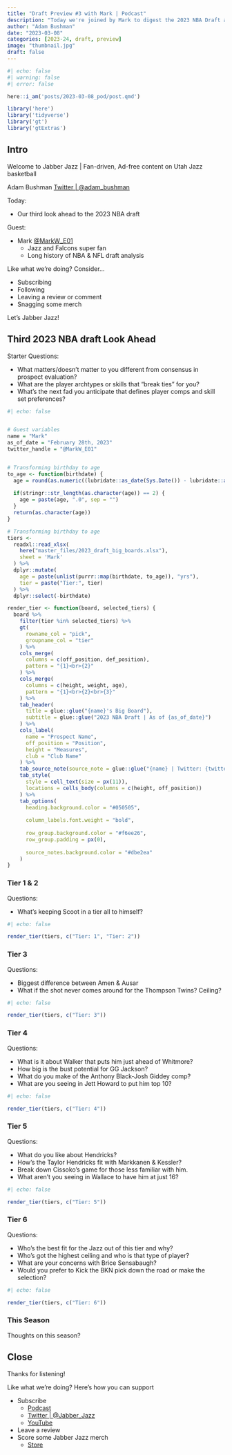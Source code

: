 ```yaml
---
title: "Draft Preview #3 with Mark | Podcast"
description: "Today we're joined by Mark to digest the 2023 NBA Draft ahead of March Madness. We review his big board, brainstorm strategy, and muse about player archetypes."
author: "Adam Bushman"
date: "2023-03-08"
categories: [2023-24, draft, preview]
image: "thumbnail.jpg"
draft: false
---
```


```r
#| echo: false
#| warning: false
#| error: false

here::i_am('posts/2023-03-08_pod/post.qmd')

library('here')
library('tidyverse')
library('gt')
library('gtExtras')

```

## Intro

Welcome to Jabber Jazz | Fan-driven, Ad-free content on Utah Jazz basketball

Adam Bushman [Twitter | @adam_bushman](https://www.twitter.com/adam_bushman)

Today:

*   Our third look ahead to the 2023 NBA draft

Guest:

*   Mark [@MarkW_E01](https://twitter.com/MarkW_E01)
    -   Jazz and Falcons super fan
    -   Long history of NBA & NFL draft analysis


Like what we're doing? Consider...

*   Subscribing
*   Following
*   Leaving a review or comment
*   Snagging some merch

Let's Jabber Jazz!


## Third 2023 NBA draft Look Ahead

Starter Questions:

*   What matters/doesn't matter to you different from consensus in prospect evaluation?
*   What are the player archtypes or skills that "break ties" for you?
*   What's the next fad you anticipate that defines player comps and skill set preferences?


```r
#| echo: false


# Guest variables
name = "Mark"
as_of_date = "February 28th, 2023"
twitter_handle = "@MarkW_E01"


# Transforming birthday to age
to_age <- function(birthdate) {
  age = round(as.numeric((lubridate::as_date(Sys.Date()) - lubridate::as_date(birthdate)) / 365.25), 1)
  
  if(stringr::str_length(as.character(age)) == 2) {
    age = paste(age, ".0", sep = "")
  }
  return(as.character(age))
}

# Transforming birthday to age
tiers <- 
  readxl::read_xlsx(
    here("master_files/2023_draft_big_boards.xlsx"), 
    sheet = 'Mark'
  ) %>%
  dplyr::mutate(
    age = paste(unlist(purrr::map(birthdate, to_age)), "yrs"), 
    tier = paste("Tier:", tier)
  ) %>% 
  dplyr::select(-birthdate)

render_tier <- function(board, selected_tiers) {
  board %>%
    filter(tier %in% selected_tiers) %>%
    gt(
      rowname_col = "pick", 
      groupname_col = "tier"
    ) %>%
    cols_merge(
      columns = c(off_position, def_position), 
      pattern = "{1}<br>{2}"
    ) %>%
    cols_merge(
      columns = c(height, weight, age), 
      pattern = "{1}<br>{2}<br>{3}"
    ) %>%
    tab_header(
      title = glue::glue("{name}'s Big Board"), 
      subtitle = glue::glue("2023 NBA Draft | As of {as_of_date}")
    ) %>%
    cols_label(
      name = "Prospect Name", 
      off_position = "Position", 
      height = "Measures", 
      club = "Club Name"
    ) %>%
    tab_source_note(source_note = glue::glue("{name} | Twitter: {twitter_handle}")) %>%
    tab_style(
      style = cell_text(size = px(11)), 
      locations = cells_body(columns = c(height, off_position))
    ) %>%
    tab_options(
      heading.background.color = "#050505", 
      
      column_labels.font.weight = "bold", 
      
      row_group.background.color = "#f6ee26", 
      row_group.padding = px(0), 
      
      source_notes.background.color = "#dbe2ea"
    )
}

```

### Tier 1 & 2

Questions:

*   What's keeping Scoot in a tier all to himself?


```r
#| echo: false

render_tier(tiers, c("Tier: 1", "Tier: 2"))

```


### Tier 3

Questions:

*   Biggest difference between Amen & Ausar
*   What if the shot never comes around for the Thompson Twins? Ceiling?

```r
#| echo: false

render_tier(tiers, c("Tier: 3"))

```


### Tier 4

Questions:

*   What is it about Walker that puts him just ahead of Whitmore?
*   How big is the bust potential for GG Jackson?
*   What do you make of the Anthony Black-Josh Giddey comp?
*   What are you seeing in Jett Howard to put him top 10?

```r
#| echo: false

render_tier(tiers, c("Tier: 4"))

```

### Tier 5

Questions:

*   What do you like about Hendricks?
*   How's the Taylor Hendricks fit with Markkanen & Kessler?
*   Break down Cissoko's game for those less familiar with him.
*   What aren't you seeing in Wallace to have him at just 16?

```r
#| echo: false

render_tier(tiers, c("Tier: 5"))

```


### Tier 6

Questions:

*   Who's the best fit for the Jazz out of this tier and why?
*   Who's got the highest ceiling and who is that type of player?
*   What are your concerns with Brice Sensabaugh?
*   Would you prefer to Kick the BKN pick down the road or make the selection?

```r
#| echo: false

render_tier(tiers, c("Tier: 6"))

```



### This Season

Thoughts on this season?



## Close

Thanks for listening!

Like what we're doing? Here's how you can support

*   Subscribe
    -   [Podcast](https://linktr.ee/jabberjazz)
    -   [Twitter | @Jabber_Jazz](https://twitter.com/Jabber_Jazz)
    -   [YouTube](https://www.youtube.com/jabberjazz)
*   Leave a review
*   Score some Jabber Jazz merch
    -   [Store](https://jabber-jazz.myspreadshop.com/)

